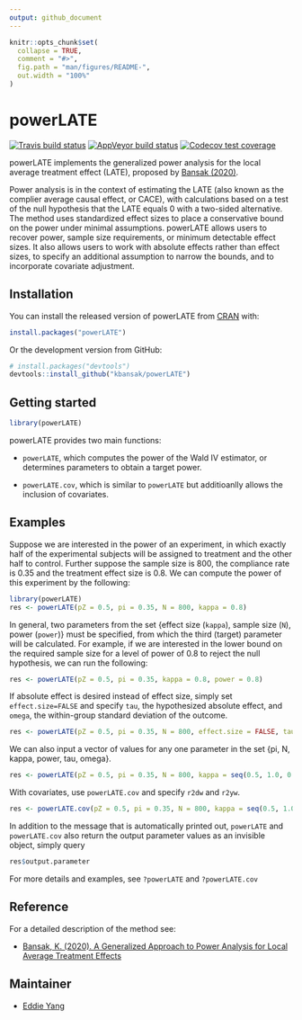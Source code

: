 ```yaml
---
output: github_document
---
```


<!-- README.md is generated from README.Rmd. Please edit that file -->

```r
knitr::opts_chunk$set(
  collapse = TRUE,
  comment = "#>",
  fig.path = "man/figures/README-",
  out.width = "100%"
)
```

# powerLATE

<!-- badges: start -->
[![Travis build status](https://travis-ci.com/kbansak/powerLATE.svg?branch=master)](https://travis-ci.com/kbansak/powerLATE)
[![AppVeyor build status](https://ci.appveyor.com/api/projects/status/github/kbansak/powerLATE?branch=master&svg=true)](https://ci.appveyor.com/project/kbansak/powerLATE)
[![Codecov test coverage](https://codecov.io/gh/kbansak/powerLATE/branch/master/graph/badge.svg)](https://codecov.io/gh/kbansak/powerLATE?branch=master)
<!-- badges: end -->

powerLATE implements the generalized power analysis for the local average treatment effect (LATE), proposed by [Bansak (2020)](https://projecteuclid.org/download/pdfview_1/euclid.ss/1591171230).

Power analysis is in the context of estimating the LATE (also known as the complier average causal effect, or CACE), with calculations based on a test of the null hypothesis that the LATE equals 0 with a two-sided alternative. The method uses standardized effect sizes to place a conservative bound on the power under minimal assumptions. powerLATE allows users to recover power, sample size requirements, or minimum detectable effect sizes. It also allows users to work with absolute effects rather than effect sizes, to specify an additional assumption to narrow the bounds, and to incorporate covariate adjustment.

## Installation

You can install the released version of powerLATE from [CRAN](https://CRAN.R-project.org) with:

``` r
install.packages("powerLATE")
```
Or the development version from GitHub:

``` r
# install.packages("devtools")
devtools::install_github("kbansak/powerLATE")
```

## Getting started

```r
library(powerLATE)
```

powerLATE provides two main functions:

* `powerLATE`, which computes the power of the Wald IV estimator, or determines parameters to obtain a target power.

* `powerLATE.cov`, which is similar to `powerLATE` but additioanlly allows the inclusion of covariates. 


## Examples

Suppose we are interested in the power of an experiment, in which exactly half of the experimental subjects will be assigned to treatment and the other half to control. Further suppose the sample size is 800, the compliance rate is 0.35 and the treatment effect size is 0.8. We can compute the power of this experiment by the following:

```r
library(powerLATE)
res <- powerLATE(pZ = 0.5, pi = 0.35, N = 800, kappa = 0.8)
```

In general, two parameters from the set {effect size (`kappa`), sample size (`N`), power (`power`)} must be specified, from which the third (target) parameter will be calculated. For example, if we are interested in the lower bound on the required sample size for a level of power of 0.8 to reject the null hypothesis, we can run the following:

```r
res <- powerLATE(pZ = 0.5, pi = 0.35, kappa = 0.8, power = 0.8)
```

If absolute effect is desired instead of effect size, simply set `effect.size=FALSE` and specify `tau`, the hypothesized absolute effect, and `omega`, the within-group standard deviation of the outcome.
```r
res <- powerLATE(pZ = 0.5, pi = 0.35, N = 800, effect.size = FALSE, tau = 0.4, omega = 0.6,)
```

We can also input a vector of values for any one parameter in the set \{pi, N, kappa, power, tau, omega\}.

```r
res <- powerLATE(pZ = 0.5, pi = 0.35, N = 800, kappa = seq(0.5, 1.0, 0.1))
```

With covariates, use `powerLATE.cov` and specify `r2dw` and `r2yw`.

```r
res <- powerLATE.cov(pZ = 0.5, pi = 0.35, N = 800, kappa = seq(0.5, 1.0, 0.1), r2dw = 0.2, r2yw = 0.3)
```

In addition to the message that is automatically printed out, `powerLATE` and `powerLATE.cov` also return the output parameter values as an invisible object, simply query

```r
res$output.parameter
```

For more details and examples, see `?powerLATE` and `?powerLATE.cov`

## Reference

For a detailed description of the method see:

- [Bansak, K. (2020). A Generalized Approach to Power Analysis for Local Average Treatment Effects](https://projecteuclid.org/download/pdfview_1/euclid.ss/1591171230)

## Maintainer 

- [Eddie Yang](https://github.com/EddieYang211)
